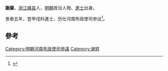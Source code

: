 '''謝廉'''，[[浙江|浙江]][[嵊县|嵊县]]人，[[明朝|明朝]]政治人物、[[進士|進士]]出身。

景泰五年，登甲戌科進士，历仕河南布政使司参议<ref>{{cite news|title=《绍兴市志 卷44 第二章  历代进士名录》|url=http://www.sxlib.com:8080/web/gycslou/sxsz/44z2.htm|accessdate=2013-07-25|newspaper=绍兴图书馆|deadurl=yes|archiveurl=https://archive.is/20120914053252/http://www.sxlib.com:8080/web/gycslou/sxsz/44z2.htm|archivedate=2012-09-14}}</ref>。

==參考==
{{reflist}}
{{明朝人物小作品}}
{{景泰五年甲戌科殿試金榜}}
[[Category:明朝河南布政使司參議|Category:明朝河南布政使司參議]]
[[Category:谢姓|Category:谢姓]]